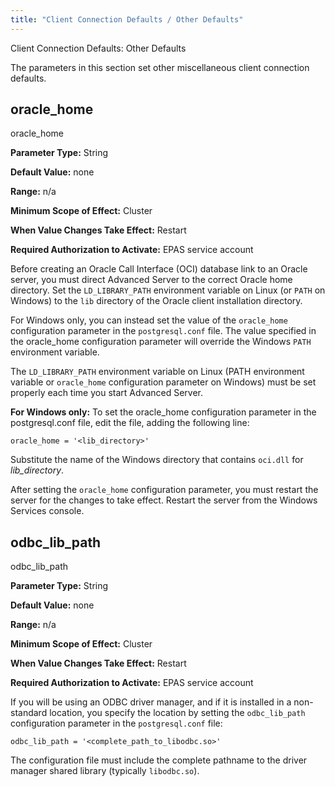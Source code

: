```yaml
---
title: "Client Connection Defaults / Other Defaults"
---
```


<div id="ccd_other_defaults" class="registered_link"></div>


<div class="index">

Client Connection Defaults: Other Defaults

</div>

The parameters in this section set other miscellaneous client connection defaults.

## oracle_home

<div class="index">

oracle_home

</div>

**Parameter Type:** String

**Default Value:** none

**Range:** n/a

**Minimum Scope of Effect:** Cluster

**When Value Changes Take Effect:** Restart

**Required Authorization to Activate:** EPAS service account

Before creating an Oracle Call Interface (OCI) database link to an Oracle server, you must direct Advanced Server to the correct Oracle home directory. Set the `LD_LIBRARY_PATH` environment variable on Linux (or `PATH` on Windows) to the `lib` directory of the Oracle client installation directory.

For Windows only, you can instead set the value of the `oracle_home` configuration parameter in the `postgresql.conf` file. The value specified in the oracle_home configuration parameter will override the Windows `PATH` environment variable.

The `LD_LIBRARY_PATH` environment variable on Linux (PATH environment variable or `oracle_home` configuration parameter on Windows) must be set properly each time you start Advanced Server.

**For Windows only:** To set the oracle_home configuration parameter in the postgresql.conf file, edit the file, adding the following line:

`oracle_home = '<lib_directory>'`

Substitute the name of the Windows directory that contains `oci.dll` for *lib_directory*.

After setting the `oracle_home` configuration parameter, you must restart the server for the changes to take effect. Restart the server from the Windows Services console.

## odbc_lib_path

<div class="index">

odbc_lib_path

</div>

**Parameter Type:** String

**Default Value:** none

**Range:** n/a

**Minimum Scope of Effect:** Cluster

**When Value Changes Take Effect:** Restart

**Required Authorization to Activate:** EPAS service account

If you will be using an ODBC driver manager, and if it is installed in a non-standard location, you specify the location by setting the `odbc_lib_path` configuration parameter in the `postgresql.conf` file:

`odbc_lib_path = '<complete_path_to_libodbc.so>'`

The configuration file must include the complete pathname to the driver manager shared library (typically `libodbc.so`).
